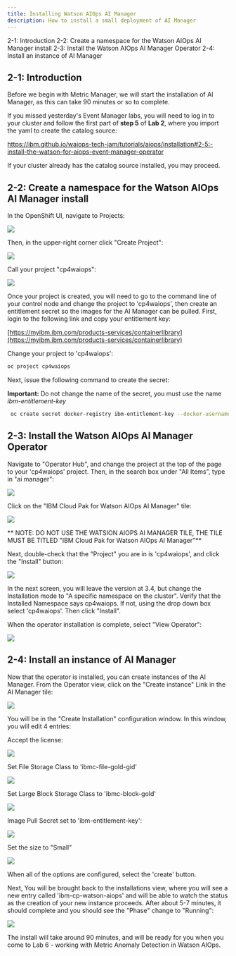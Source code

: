 ```yaml
---
title: Installing Watson AIOps AI Manager
description: How to install a small deployment of AI Manager
---
```


<AnchorLinks>
  <AnchorLink>2-1: Introduction</AnchorLink>
  <AnchorLink>2-2: Create a namespace for the Watson AIOps AI Manager install</AnchorLink>
  <AnchorLink>2-3: Install the Watson AIOps AI Manager Operator</AnchorLink>
  <AnchorLink>2-4: Install an instance of AI Manager</AnchorLink>
</AnchorLinks>


## 2-1: Introduction


Before we begin with Metric Manager, we will start the installation of AI Manager, as this can take 90 minutes or so to complete.

If you missed yesterday's Event Manager labs, you will need to log in to your cluster and follow the first part of **step 5** of **Lab 2**, where you import the yaml to create the catalog source: 

https://ibm.github.io/waiops-tech-jam/tutorials/aiops/installation#2-5:-install-the-watson-for-aiops-event-manager-operator

If your cluster already has the catalog source installed, you may proceed.



## 2-2: Create a namespace for the Watson AIOps AI Manager install

 In the OpenShift UI, navigate to Projects:

 ![](images/Picture1.png)

 Then, in the upper-right corner click "Create Project":

 ![](images/Picture2.png)

 Call your project "cp4waiops":

 ![](images/Picture3.png)

Once your project is created, you will need to go to the command line of your control node and change the project to 'cp4waiops', then create an entitlement secret so the images for the AI Manager can be pulled. First, login to the following link and copy your entitlement key:

[https://myibm.ibm.com/products-services/containerlibrary](https://myibm.ibm.com/products-services/containerlibrary)

Change your project to 'cp4waiops':

```sh
oc project cp4waiops
```

Next, issue the following command to create the secret:

**Important:** Do not change the name of the secret, you must use the name _ibm-entitlement-key_

```sh
 oc create secret docker-registry ibm-entitlement-key --docker-username=cp --docker-password=\<your entitlement key\> --docker-server=cp.icr.io --namespace=cp4waiops
```

## 2-3: Install the Watson AIOps AI Manager Operator

 Navigate to "Operator Hub", and change the project at the top of the page to your 'cp4waiops' project. Then, in the search box under "All Items", type in "ai manager":

 ![](images/Picture4.png)

 Click on the "IBM Cloud Pak for Watson AIOps AI Manager" tile:

 ![](images/Picture5.png)

  ** NOTE: DO NOT USE THE WATSION AIOPS AI MANAGER TILE, THE TILE MUST BE TITLED "IBM Cloud Pak for Watson AIOps AI Manager"**

 Next, double-check that the "Project" you are in is 'cp4waiops', and click the "Install" button:

 ![](images/Picture6.png)

 In the next screen, you will leave the version at 3.4, but change the Installation mode to "A specific namespace on the cluster". Verify that the Installed Namespace says cp4waiops. If not, using the drop down box select 'cp4waiops'. Then click "Install".

 When the operator installation is complete, select "View Operator":

 ![](images/Picture7.png)


## 2-4: Install an instance of AI Manager

 Now that the operator is installed, you can create instances of the AI Manager. From the Operator view, click on the "Create instance" Link in the AI Manager tile:

 ![](images/Picture8.png)

 You will be in the "Create Installation" configuration window. In this window, you will edit 4 entries:

 Accept the license:

 ![](images/Picture9.png)


 Set File Storage Class to 'ibmc-file-gold-gid'

 ![](images/Picture10.png)


 Set Large Block Storage Class to 'ibmc-block-gold'

 ![](images/Picture11.png)


 Image Pull Secret set to 'ibm-entitlement-key':

 ![](images/Picture12.png)

Set the size to "Small"

 ![](images/Picture13.png)


 When all of the options are configured, select the 'create' button.

 Next, You will be brought back to the installations view, where you will see a new entry called 'ibm-cp-watson-aiops' and will be able to watch the status as the creation of your new instance proceeds. After about 5-7 minutes, it should complete and you should see the "Phase" change to "Running":

 ![](images/Picture14.png)

The install will take around 90 minutes, and will be ready for you when you come to Lab 6 - working with Metric Anomaly Detection in Watson AIOps.


